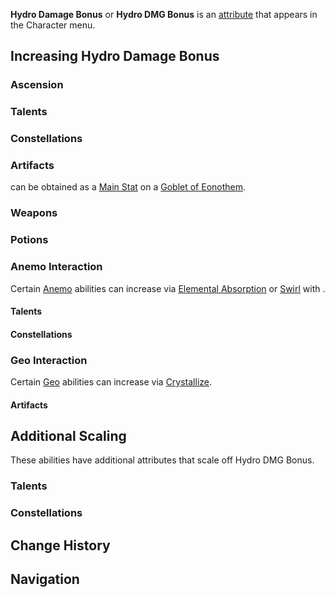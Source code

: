 {{DISPLAYTITLE:Hydro Damage Bonus}}
{{DamageBonusTabs}}
{{See also|Hydro|Hydro Resistance}}
{{Terminology Infobox
|title        = Hydro Damage Bonus
|type         = Attributes
}}
'''Hydro Damage Bonus''' or '''Hydro DMG Bonus''' is an [[attribute]] that appears in the Character menu.

==Increasing Hydro Damage Bonus==
===Ascension===
{{Characters by Ascension Stat Table|Hydro DMG Bonus}}

===Talents===
{{Talents by Category Table|Hydro DMG Bonus Talents}}

===Constellations===
{{Constellations by Category Table|Hydro DMG Bonus Constellations}}

===Artifacts===
{{Color|Hydro Damage Bonus}} can be obtained as a [[Artifacts/Stats|Main Stat]] on a {{Icon|customfile=Icon Goblet of Eonothem.png|size=30}}[[Goblet of Eonothem]].

{{Artifacts by Category Table|Hydro DMG Bonus Artifacts}}

===Weapons===
{{Weapons by Category Table|Elemental DMG Bonus Passive Weapons}}

===Potions===
{{Food by Category Table|Hydro DMG Bonus Dishes}}

===Anemo Interaction===
Certain [[Anemo]] abilities can increase {{Color|Hydro Damage Bonus}} via [[Elemental Absorption]] or [[Swirl]] with {{Hydro}}.

====Talents====
{{Talents by Category Table|Anemo Interaction Dependent DMG Bonus Talents}}

====Constellations====
{{Constellations by Category Table|Anemo Interaction Dependent DMG Bonus Constellations}}

===Geo Interaction===
Certain [[Geo]] abilities can increase {{Color|Hydro Damage Bonus}} via [[Crystallize]].
====Artifacts====
{{Artifacts by Category Table|Geo Interaction Dependent DMG Bonus Artifacts}}

==Additional Scaling==
These abilities have additional attributes that scale off Hydro DMG Bonus.

===Talents===
{{Talents Scale by Category Table|Hydro DMG Bonus Scaling Talents}}

===Constellations===
{{Constellations Scale by Category Table|Hydro DMG Bonus Scaling Constellations}}

==Change History==
{{Change History|1.0}}

==Navigation==
{{Attribute Navbox}}